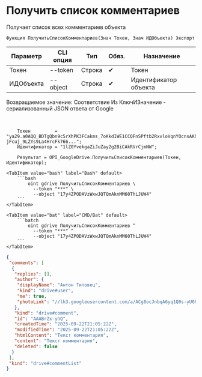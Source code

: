 ﻿---
sidebar_position: 3
description: Получить список комментариев и другие функции для работы с Google Drive в Открытом пакете интеграций - бесплатной open-source библиотеке интеграций для 1С:Предприятие 8, OneScript и CLI
keywords: [1C, 1С, 1С:Предприятие, 1С:Предприятие 8.3, API, Интеграция, Сервисы, Обмен, OneScript, CLI, Google Drive]
---


# Получить список комментариев
 Получает список всех комментариев объекта



`Функция ПолучитьСписокКомментариев(Знач Токен, Знач ИДОбъекта) Экспорт`

  | Параметр | CLI опция | Тип | Обяз. | Назначение |
  |-|-|-|-|-|
  | Токен | --token | Строка | &#x2714; | Токен |
  | ИДОбъекта | --object | Строка | &#x2714; | Идентификатор объекта |

  
  Возвращаемое значение:   Соответствие Из КлючИЗначение - сериализованный JSON ответа от Google

<br/>



```bsl title="Пример использования для 1С:Предприятие/OneScript"
    Токен         = "ya29.a0AQQ_BDTgQbn9c5rXhPK3FCakms_7oKkdIWE1CCQFnSPftb2RxvloVqnYOcnsAKhXrD0Gq8Tz2Kgn5IBXG5E25uksZfvvTtXob-jFcuj_9LZYs9La4HrcFk766...";
    Идентификатор = "1lZ0YvekgaZiJuZay2g2BiCAkRVrCjmNW";

    Результат = OPI_GoogleDrive.ПолучитьСписокКомментариев(Токен, Идентификатор);
```
    

 <Tabs>
  
    <TabItem value="bash" label="Bash" default>
        ```bash
            oint gdrive ПолучитьСписокКомментариев \
              --token "***" \
              --object "17y4ZPODAVzWxwJQTQmAknMM60ThLJUW4"
        ```
    </TabItem>
  
    <TabItem value="bat" label="CMD/Bat" default>
        ```batch
            oint gdrive ПолучитьСписокКомментариев ^
              --token "***" ^
              --object "17y4ZPODAVzWxwJQTQmAknMM60ThLJUW4"
        ```
    </TabItem>
</Tabs>


```json title="Результат"
{
 "comments": [
  {
   "replies": [],
   "author": {
    "displayName": "Антон Титовец",
    "kind": "drive#user",
    "me": true,
    "photoLink": "//lh3.googleusercontent.com/a/ACg8ocJnbqA6yq1Q0s-yU0hen8H6NFa_chOdcC2wpT9q-BJj0q7MyPU=s50-c-k-no"
   },
   "kind": "drive#comment",
   "id": "AAABrZx-yhQ",
   "createdTime": "2025-09-22T21:05:22Z",
   "modifiedTime": "2025-09-22T21:05:22Z",
   "htmlContent": "Текст комментария",
   "content": "Текст комментария",
   "deleted": false
  }
 ],
 "kind": "drive#commentList"
}
```
